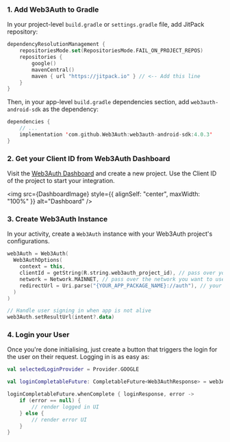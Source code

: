 
### 1. Add Web3Auth to Gradle

In your project-level `build.gradle` or `settings.gradle` file, add JitPack repository:

```kotlin
dependencyResolutionManagement {
    repositoriesMode.set(RepositoriesMode.FAIL_ON_PROJECT_REPOS)
    repositories {
        google()
        mavenCentral()
        maven { url "https://jitpack.io" } // <-- Add this line
    }
}
```

Then, in your app-level `build.gradle` dependencies section, add `web3auth-android-sdk` as the dependency:

```kotlin
dependencies {
    // ...
    implementation 'com.github.Web3Auth:web3auth-android-sdk:4.0.3'
}
```

### 2. Get your Client ID from Web3Auth Dashboard

Visit the [Web3Auth Dashboard](https://dashboard.web3auth.io) and create a new project. Use the Client ID of the project to start your integration.

<img src={DashboardImage} style={{ alignSelf: "center", maxWidth: "100%" }} alt="Dashboard" />

### 3. Create Web3Auth Instance

In your activity, create a `Web3Auth` instance with your Web3Auth project's configurations.

```kotlin
web3Auth = Web3Auth(
  Web3AuthOptions(
    context = this,
    clientId = getString(R.string.web3auth_project_id), // pass over your Web3Auth Client ID from Developer Dashboard
    network = Network.MAINNET, // pass over the network you want to use (MAINNET or TESTNET or CYAN or AQUA )
    redirectUrl = Uri.parse("{YOUR_APP_PACKAGE_NAME}://auth"), // your app's redirect URL
  )
)

// Handle user signing in when app is not alive
web3Auth.setResultUrl(intent?.data)
```

### 4. Login your User

Once you're done initialising, just create a button that triggers the login for the user on their request. Logging in is as easy as:

```kotlin
val selectedLoginProvider = Provider.GOOGLE

val loginCompletableFuture: CompletableFuture<Web3AuthResponse> = web3Auth.login(LoginParams(selectedLoginProvider))

loginCompletableFuture.whenComplete { loginResponse, error ->
    if (error == null) {
        // render logged in UI
    } else {
        // render error UI
    }
}
```
